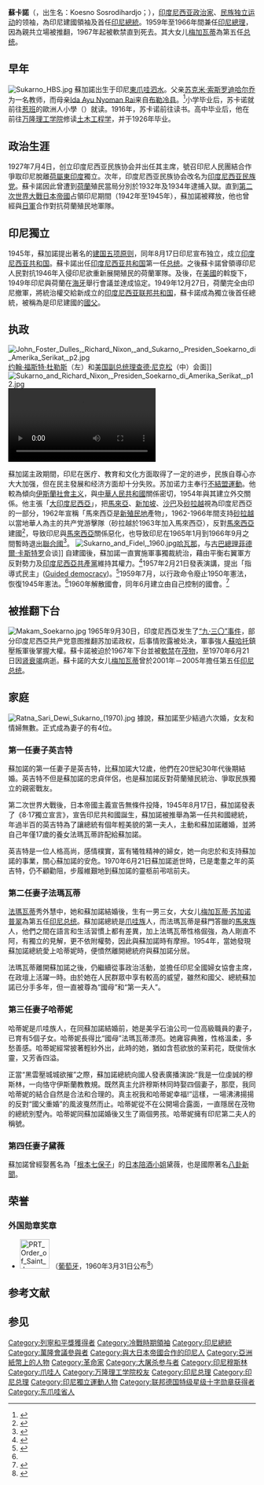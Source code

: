 {{noteTA
|G1=melayu
|1 = zh:印尼总理; zh-hans:印尼总理; zh-hant:印尼總理;
|2 = zh:总理; zh-hans:总理; zh-hant:總理;
}}
{{Infobox Officeholder
| original_name = '''Sukarno'''
| image         = Presiden Sukarno.jpg
| caption       =
| office        = 印度尼西亞總統
| order         = 1
| term_start    = 1945年8月18日
| term_end      = 1967年3月12日<br>（{{age in years and days|1945|8|18|1967|3|12|age=no}}）
| vicepresident = [[穆罕默德·哈达|穆罕默德·哈达]]（至1956年）
| predecessor   = 
| successor     = [[蘇哈托|蘇哈托]]
| office2       = 印度尼西亞總理
| order2        = 12
| term_start2   = 1959年7月9日
| term_end2     = 1966年7月25日<br>（{{age in years and days|1959|7|9|1966|7|25|age=no}}）
| president2    = 總統兼任
| predecessor2  = [[朱安达·卡塔维查亚|朱安达·卡塔维查亚]]
| successor2    = 職務廢除（改總統制）
| birth_date    = 1901年6月6日
| birth_place   = {{flag|荷属东印度}}[[東爪哇省|東爪哇省]][[苏腊巴亚|苏腊巴亚]]
| death_date    = 1970年6月21日（69歲）
| death_place   = {{IDN}}[[雅加達|雅加達]]
| resting_place = {{IDN}}[[東爪哇省|東爪哇省]][[勿里達|勿里達]]{{link-en|蘇卡諾陵寢|Grave of Sukarno}}
| religion      = [[伊斯蘭教|伊斯蘭教]]
| spouse        = {{hidden
| 9位妻子
|{{marriage|西蒂·奥塔里|1921|1923|reason=离婚}}<br/>{{marriage|Inggit Garnasih|1923|1943|reason=离婚}}<br/>{{marriage|[[法玛瓦蒂|法玛瓦蒂]]|1943|1956|reason=离婚}}<br/>{{marriage|Hartini|1953|1970|reason=ended}}<br/>{{marriage|Kartini Manoppo|1959|1968|reason=离婚}}<br/>{{marriage|[[黛薇·苏加诺|黛薇·苏加诺]]|1962|1970|reason=ended}}<br/>{{marriage|Haryati|1963|1966|reason=离婚}}<br/>{{marriage|Yurike Sanger|1964|1968|reason=离婚}}<br/>{{marriage|Heldy Djafar|1966|1969|reason=离婚}}
|headerstyle=background:#ccccff
|style=text-align:center;
}}
| education     = [[万隆理工学院|万隆理工学院]][[土木工程|土木工程学]]
| party         = [[印度尼西亚民族党|印度尼西亚民族党]]（1927年－1931年）
| signature     = Sukarno Signature.svg
}}

'''蘇卡諾'''（{{Lang-id|Soekarno}}，出生名：Koesno Sosrodihardjo；{{bd|1901年|6月6日|1970年|6月21日|catIdx=Sukarno}}），[[印度尼西亚|印度尼西亚]][[政治家|政治家]]、[[民族独立运动|民族独立运动]]的领袖，為印尼建國領袖及首任[[印度尼西亚总统|印尼總統]]。1959年至1966年間兼任[[印度尼西亚总理列表|印尼總理]]，因為親共立場被推翻，1967年起被軟禁直到死去。其大女儿[[梅加瓦蒂·苏加诺普翠|梅加瓦蒂]]為第五任[[印度尼西亚总统|总统]]。

==早年==
[[File:Sukarno_HBS.jpg|thumb]]
蘇加諾出生于印尼[[東爪哇|東爪哇]][[泗水_(印尼)|泗水]]。父亲[[id:Soekemi_Sosrodihardjo|苏克米·索斯罗迪哈尔乔]]为一名教师，而母亲[[id:Ida_Ayu_Nyoman_Rai|Ida Ayu Nyoman Rai]]来自[[布勒冷县|布勒冷县]]。<ref>{{cite book | last1= Sukarno| last2 =Adams| first2 =Cindy|  title =Sukarno, An Autobiography | publisher = The Bobbs-Merrill Company Inc | year = 1965|page=21}}</ref>小学毕业后，苏卡诺就前往[[惹班|惹班]]的歐洲人小學（{{lang|nl|Europeesche Lagere School}}）就读。1916年，苏卡诺前往{{link-en|國民中學 (荷蘭)|Hogere Burgerschool|國民中學}}读书。高中毕业后，他在前往[[万隆理工学院|万隆理工学院]]修读[[土木工程|土木工程学]]，并于1926年毕业。

==政治生涯==
1927年7月4日，创立印度尼西亚民族协会并出任其主席，號召印尼人民團結合作爭取印尼脫離[[荷屬東印度|荷屬東印度]]獨立。次年，印度尼西亚民族协会改名为[[印度尼西亚民族党|印度尼西亚民族党]]。蘇卡諾因此曾遭到[[荷蘭|荷蘭]]殖民當局分別於1932年及1934年逮捕入獄。直到[[第二次世界大戰|第二次世界大戰]][[日本帝國|日本帝國]]占領印尼期間（1942年至1945年），蘇加諾被釋放，他也曾經與[[日軍|日軍]]合作對抗荷蘭殖民地軍隊。

==印尼獨立==
1945年，蘇加諾提出著名的[[建国五项原则|建国五项原则]]，同年8月17日印尼宣布独立，成立[[印度尼西亚共和国|印度尼西亚共和国]]。蘇卡諾出任[[印度尼西亚共和国|印度尼西亚共和国]]第一任[[印度尼西亚总统|总统]]。之後蘇卡諾曾領導印尼人民對抗1946年入侵印尼欲重新展開殖民的荷蘭軍隊。及後，在[[美國|美國]]的斡旋下，1949年印尼與荷蘭在[[海牙|海牙]]舉行會議並達成協定。1949年12月27日，荷蘭完全由印尼撤軍，將統治權交給新成立的[[印度尼西亚联邦共和国|印度尼西亚联邦共和国]]，蘇卡諾成為獨立後首任總統，被稱為是印尼建國的[[國父|國父]]。

==执政==
[[File:John_Foster_Dulles,_Richard_Nixon,_and_Sukarno,_Presiden_Soekarno_di_Amerika_Serikat,_p2.jpg|thumb]][[约翰·福斯特·杜勒斯|约翰·福斯特·杜勒斯]]（左）和[[美国副总统|美国副总统]][[理查德·尼克松|理查德·尼克松]]（中）会面]]
[[File:Sukarno_and_Richard_Nixon,_Presiden_Soekarno_di_Amerika_Serikat,_p12.jpg|thumb]]
[[File:Sukarno's_rise_to_power,_ABC_1966.webm|thumb]]

蘇加諾主政期間，印尼在医疗、教育和文化方面取得了一定的进步，民族自尊心亦大大加强，但在民主發展和经济方面却十分失败。苏加诺力主奉行[[不結盟運動|不結盟運動]]。他較為傾向[[伊斯蘭社會主义|伊斯蘭社會主义]]，與[[中華人民共和國|中華人民共和國]]關係密切，1954年與其建立外交關係。他主張「[[大印度尼西亞|大印度尼西亞]]」，把[[馬來亞|馬來亞]]、[[新加坡|新加坡]]、[[沙巴|沙巴]]及[[砂拉越|砂拉越]]視為印度尼西亞的一部分，1962年宣稱「馬來西亞是[[新殖民主義|新殖民地]]產物」，1962-1966年間支持[[砂拉越|砂拉越]]以當地華人為主的共产党游擊隊（砂拉越於1963年加入馬來西亞），反對[[馬來西亞|馬來西亞]]建國<ref>{{cite news |url=http://www.orientaldaily.com.my/index.php?option=com_k2&view=item&id=23480:&Itemid=201 |title=馬來西亞在磨難中誕生 |date=2012年9月12日 |author=謝詩堅 |publisher=東方日報 |accessdate=2013年10月8日 |archive-date=2014年2月2日 |archive-url=https://web.archive.org/web/20140202101501/http://www.orientaldaily.com.my/index.php?option=com_k2&view=item&id=23480:&Itemid=201 |dead-url=no }}</ref>，导致印尼與[[馬來西亞|馬來西亞]]關係惡化，也导致印尼在1965年1月到1966年9月之間暫時退出[[聯合國|聯合國]]<ref>{{cite web |url=http://www.un.org/Overview/growth.htm |title=Growth in United Nations membership, 1945-present |at=1950 Indonesia |accessdate=2013-10-08 |archive-date=2016-01-17 |archive-url=https://web.archive.org/web/20160117212320/http://www.un.org/Overview/growth.htm |dead-url=no }}{{en}}</ref>。
[[File:Sukarno_and_Fidel,_1960.jpg|thumb]][[哈瓦那|哈瓦那]]，与[[古巴共和国总理|古巴總理]][[菲德尔·卡斯特罗|菲德爾·卡斯特罗]]会谈]]
自建國後，蘇加諾一直實施軍事獨裁統治，藉由平衡右翼軍方反對勢力及[[印度尼西亞共產黨|印度尼西亞共產黨]]維持其權力。<ref>{{harvnb|Ricklefs|1991|pp=237-280}}</ref>1957年2月21日發表演講，提出「指導式民主」([[Guided_Democracy|Guided democracy]])。<ref name=":0">{{Cite book|title=印尼政體轉變：由威權到民主|last=顧長永|first=|publisher=國立中山大學出版社|year=|isbn=9789869211451|location=|pages=43}}</ref>1959年7月，以行政命令廢止1950年憲法，恢復1945年憲法。<ref name=":0" />1960年解散國會，同年6月建立由自己控制的國會。<ref>{{Cite book|title=印尼政體轉變：由威權到民主|last=|first=|publisher=國立中山大學出版社|year=|isbn=9789869211451|location=|pages=44}}</ref>

==被推翻下台==
[[File:Makam_Soekarno.jpg|thumb]]
1965年9月30日，印度尼西亞发生了[[九·三〇事件|“九·三〇”事件]]，部分印度尼西亞共产党意图推翻苏加诺政权，后事情败露被处决，軍事強人[[蘇哈托|蘇哈托]]鎮壓叛軍後掌握大權。蘇卡諾被迫於1967年下台並被[[軟禁|軟禁]]在[[茂物|茂物]]，至1970年6月21日因[[肾功能衰竭|肾衰竭]]病逝。蘇卡諾的大女儿[[梅加瓦蒂·苏加诺普翠|梅加瓦蒂]]曾於2001年－2005年擔任第五任[[印度尼西亚总统|印尼总统]]。

==家庭==
[[File:Ratna_Sari_Dewi_Sukarno_(1970).jpg|thumb]]
據說，蘇加諾至少結過六次婚，女友和情婦無數。正式成為妻子的有4位。
===第一任妻子英吉特===
蘇加諾的第一任妻子是英吉特，比蘇加諾大12歲，他們在20世紀30年代後期結婚。英吉特不但是蘇加諾的忠貞伴侶，也是蘇加諾反對荷蘭殖民統治、爭取民族獨立的親密戰友。

第二次世界大戰後，日本帝國主義宣告無條件投降，1945年8月17日，蘇加諾發表了《8·17獨立宣言》，宣告印尼共和國誕生，蘇加諾被推舉為第一任共和國總統，年過半百的英吉特為了讓總統有個年輕美貌的第一夫人，主動和蘇加諾離婚，並將自己年僅17歲的養女法瑪瓦蒂許配給蘇加諾。

英吉特是一位人格高尚，感情樸實，富有犧牲精神的婦女，她一向忠於和支持蘇加諾的事業，關心蘇加諾的安危。1970年6月21日蘇加諾逝世時，已是耄耋之年的英吉特，仍不顧勸阻，步履維艱地到蘇加諾的靈柩前弔唁前夫。

===第二任妻子法瑪瓦蒂===
[[法瑪瓦蒂|法瑪瓦蒂]]秀外慧中，她和蘇加諾結婚後，生有一男三女，大女儿[[梅加瓦蒂·苏加诺普翠|梅加瓦蒂·苏加诺普翠]]為第五任[[印尼总统|印尼总统]]。蘇加諾總統是[[爪哇族|爪哇族]]人，而法瑪瓦蒂是蘇門答臘的[[馬來族|馬來族]]人，他們之間在語言和生活習慣上都有差異，加上法瑪瓦蒂性格倔強，為人剛直不阿，有獨立的見解，更不依附權勢，因此與蘇加諾時有摩擦。1954年，當她發現蘇加諾總統愛上哈蒂妮時，便憤然離開總統府與蘇加諾分居。

法瑪瓦蒂離開蘇加諾之後，仍繼續從事政治活動，並擔任印尼全國婦女協會主席，在政壇上活躍一時。由於她在人民群眾中享有較高的威望，雖然和國父、總統蘇加諾已分手多年，但一直被尊為“國母”和“第一夫人”。

===第三任妻子哈蒂妮===
哈蒂妮是爪哇族人，在同蘇加諾結婚前，她是美孚石油公司一位高級職員的妻子，已育有5個子女。哈蒂妮長得比“國母”法瑪瓦蒂漂亮。她雍容典雅，性格溫柔，多愁善感。哈蒂妮經常披著輕紗外出，此時的她，猶如含苞欲放的茉莉花，既俊俏水靈，又芳香四溢。

正當“黑雲壓城城欲摧”之際，蘇加諾總統向國人發表廣播演說:“我是一位虔誠的穆斯林，一向恪守伊斯蘭教教規。既然真主允許穆斯林同時娶四個妻子，那麼，我同哈蒂妮的結合自然是合法和合理的。真主祝我和哈蒂妮幸福!”這樣，一場沸沸揚揚的反對“國父重婚”的風波戛然而止。哈蒂妮從不在公開場合露面，一直隱居在茂物的總統別墅內。哈蒂妮同蘇加諾婚後又生了兩個男孩。哈蒂妮擁有印尼第二夫人的稱號。

===第四任妻子黛薇===
蘇加諾曾經娶舊名為「[[根本七保子|根本七保子]]」的[[日本|日本]][[陪酒小姐|陪酒小姐]]黛薇，也是國際著名[[八卦新聞|八卦新聞]]。

==荣誉==
===外国勋章奖章===
* [[File:PRT_Order_of_Saint_James_of_the_Sword_-_Grand_Cross_BAR.svg|60px]] {{link-pt|圣雅各之剑大十字勋章|Ordem Militar de Sant'Iago da Espada}}（[[葡萄牙|葡萄牙]]，1960年3月31日公布<ref>{{pt}}{{cite web |url=https://www.ordens.presidencia.pt/?idc=154&list=1 |title=ENTIDADES ESTRANGEIRAS AGRACIADAS COM ORDENS PORTUGUESAS |publisher=Presidência da República Portuguesa |date= |accessdate=2021-10-11 |archive-date= |archive-url= |dead-url=no }}</ref>）

==参考文献==
{{Commons+cat|Sukarno|蘇卡諾|Sukarno}}
{{Portal box|東南亞|政治|人物}}
{{reflist}}

==参见==
{{start box}}
{{s-off}}
{{s-before|首任}}
{{s-title|[[印度尼西亞總統|印度尼西亞總統]]|1945年－1967年}}
{{s-after|[[蘇哈托|蘇哈托]]}}
{{s-before|[[朱安达·卡塔维查亚|朱安达·卡塔维查亚]]}}
{{s-title|[[印尼總理|印度尼西亞總理]]|1959年－1966年}}
{{s-after|廢除（改總統制）}}
{{end box}}
{{印尼總統}}
{{印尼总理}}
{{印度尼西亚专题}}
{{冷戰相關人物}}
{{Authority control}}
{{DEFAULTSORT:Sukarno}}
[[Category:列寧和平獎獲得者|Category:列寧和平獎獲得者]]
[[Category:冷戰時期領袖|Category:冷戰時期領袖]]
[[Category:印尼總統|Category:印尼總統]]
[[Category:萬隆會議參與者|Category:萬隆會議參與者]]
[[Category:與大日本帝國合作的印尼人|Category:與大日本帝國合作的印尼人]]
[[Category:亞洲紙幣上的人物|Category:亞洲紙幣上的人物]]
[[Category:革命家|Category:革命家]]
[[Category:大屠杀参与者|Category:大屠杀参与者]]
[[Category:印尼穆斯林|Category:印尼穆斯林]]
[[Category:爪哇人|Category:爪哇人]]
[[Category:万隆理工学院校友|Category:万隆理工学院校友]]
[[Category:印尼总理|Category:印尼总理]]
[[Category:印尼总理|Category:印尼总理]]
[[Category:印尼獨立運動人物|Category:印尼獨立運動人物]]
[[Category:联邦德国特级星级十字勋章获得者|Category:联邦德国特级星级十字勋章获得者]]
[[Category:东爪哇省人|Category:东爪哇省人]]
